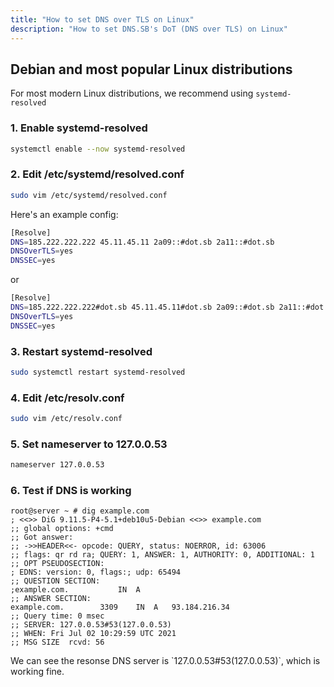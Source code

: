 ```yaml
---
title: "How to set DNS over TLS on Linux"
description: "How to set DNS.SB's DoT (DNS over TLS) on Linux"
---
```



## Debian and most popular Linux distributions

For most modern Linux distributions, we recommend using `systemd-resolved`

<div className="steps-container">

### 1. Enable systemd-resolved

```bash
systemctl enable --now systemd-resolved
```

### 2. Edit /etc/systemd/resolved.conf

```bash
sudo vim /etc/systemd/resolved.conf
```

Here's an example config:

```bash filename="/etc/systemd/resolved.conf"
[Resolve]
DNS=185.222.222.222 45.11.45.11 2a09::#dot.sb 2a11::#dot.sb
DNSOverTLS=yes
DNSSEC=yes
```

or

```bash filename="/etc/systemd/resolved.conf"
[Resolve]
DNS=185.222.222.222#dot.sb 45.11.45.11#dot.sb 2a09::#dot.sb 2a11::#dot.sb
DNSOverTLS=yes
DNSSEC=yes
```

### 3. Restart systemd-resolved

```bash
sudo systemctl restart systemd-resolved
```

### 4. Edit /etc/resolv.conf

```bash
sudo vim /etc/resolv.conf
```

### 5. Set nameserver to 127.0.0.53

```bash filename="/etc/resolv.conf"
nameserver 127.0.0.53
```

### 6. Test if DNS is working

```
root@server ~ # dig example.com
; <<>> DiG 9.11.5-P4-5.1+deb10u5-Debian <<>> example.com
;; global options: +cmd
;; Got answer:
;; ->>HEADER<<- opcode: QUERY, status: NOERROR, id: 63006
;; flags: qr rd ra; QUERY: 1, ANSWER: 1, AUTHORITY: 0, ADDITIONAL: 1
;; OPT PSEUDOSECTION:
; EDNS: version: 0, flags:; udp: 65494
;; QUESTION SECTION:
;example.com.			IN	A
;; ANSWER SECTION:
example.com.		3309	IN	A	93.184.216.34
;; Query time: 0 msec
;; SERVER: 127.0.0.53#53(127.0.0.53)
;; WHEN: Fri Jul 02 10:29:59 UTC 2021
;; MSG SIZE  rcvd: 56
```
</div>

<Callout type="info">
We can see the resonse DNS server is `127.0.0.53#53(127.0.0.53)`, which is working fine.
</Callout>